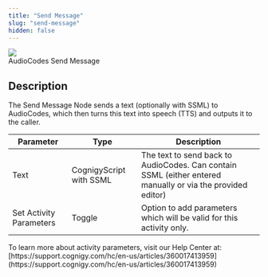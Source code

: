 ```yaml
---
title: "Send Message"
slug: "send-message"
hidden: false
---
```



<Frame>
  <img class="image-center" src="/_assets/ai/develop/node-reference/audiocodes/send-message.png" style={{ width: 'auto' }} />
  <figcaption>AudioCodes Send Message</figcaption>
</Frame>

## Description

<AiNodeReferenceVoiceAcAndGenericNodeDeprecation/>

The Send Message Node sends a text (optionally with SSML) to AudioCodes, which then turns this text into speech (TTS) and outputs it to the caller.

| Parameter               | Type                    | Description                                                                                                |
|-------------------------|-------------------------|------------------------------------------------------------------------------------------------------------|
| Text                    | CognigyScript with SSML | The text to send back to AudioCodes. Can contain SSML (either entered manually or via the provided editor) |
| Set Activity Parameters | Toggle                  | Option to add parameters which will be valid for this activity only.                                       |

<Accordion title="This Node supports Activity Parameters">
  To learn more about activity parameters, visit our Help Center at: [https://support.cognigy.com/hc/en-us/articles/360017413959](https://support.cognigy.com/hc/en-us/articles/360017413959)
</Accordion>
